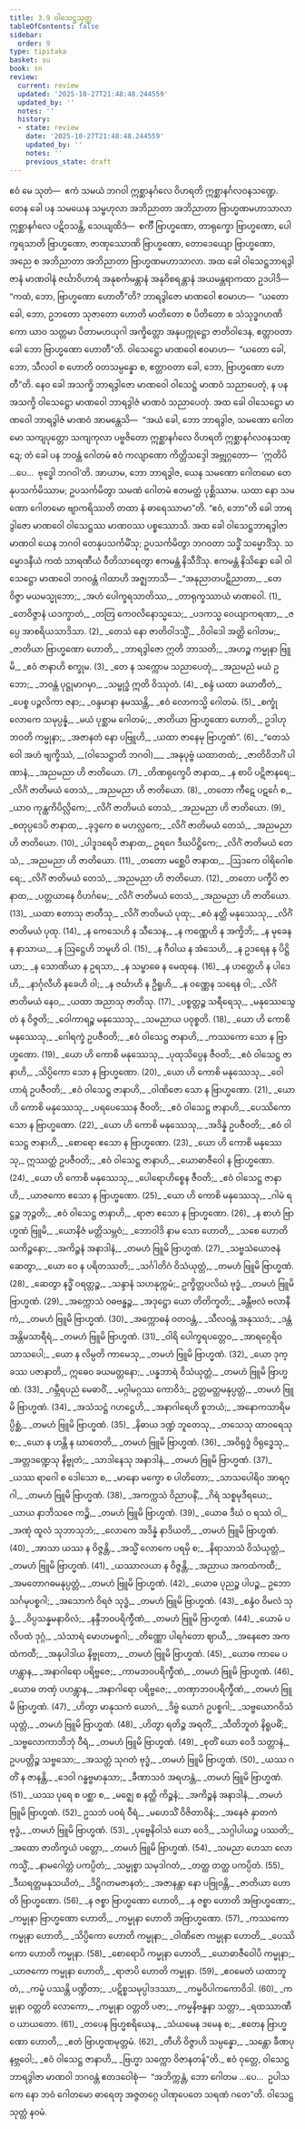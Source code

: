 ```yaml
---
title: 3.9 ဝါသေဋ္ဌသုတ္တ
tableOfContents: false
sidebar:
  order: 9
type: tipitaka
basket: su
book: sn
review:
  current: review
  updated: '2025-10-27T21:48:48.244559'
  updated_by: ''
  notes: ''
  history:
  - state: review
    date: '2025-10-27T21:48:48.244559'
    updated_by: ''
    notes: ''
    previous_state: draft
---
```



<ReviewStatus review={frontmatter.review} showDetails={true} />

<HypothesisAnnotation frontmatter={frontmatter} />

<DynamicBreadcrumb />

<Paragraph number="716" book="sn">
ဧဝံ မေ သုတံ—  ဧကံ သမယံ ဘဂဝါ ဣစ္ဆာနင်္ဂလေ ဝိဟရတိ ဣစ္ဆာနင်္ဂလဝနသဏ္ဍေ. တေန ခေါ ပန သမယေန သမ္ဗဟုလာ အဘိညာတာ အဘိညာတာ ဗြာဟ္မဏမဟာသာလာ ဣစ္ဆာနင်္ဂလေ ပဋိဝသန္တိ, သေယျထိဒံ—  စင်္ကီ ဗြာဟ္မဏော, တာရုက္ခော ဗြာဟ္မဏော, ပေါက္ခရသာတိ ဗြာဟ္မဏော, ဇာဏုဿောဏိ ဗြာဟ္မဏော, တောဒေယျော ဗြာဟ္မဏော, အညေ စ အဘိညာတာ အဘိညာတာ ဗြာဟ္မဏမဟာသာလာ. အထ ခေါ ဝါသေဋ္ဌဘာရဒွါဇာနံ မာဏဝါနံ ဇင်္ဃာဝိဟာရံ အနုစင်္ကမန္တာနံ အနုဝိစရန္တာနံ အယမန္တရာကထာ ဥဒပါဒိ—  “ကထံ, ဘော, ဗြာဟ္မဏော ဟောတီ”တိ?
</Paragraph>

<Paragraph number="717" book="sn">
ဘာရဒွါဇော မာဏဝေါ ဧဝမာဟ—  “ယတော ခေါ, ဘော, ဥဘတော သုဇာတော ဟောတိ မာတိတော စ ပိတိတော စ သံသုဒ္ဓဂဟဏိကော ယာဝ သတ္တမာ ပိတာမဟယုဂါ အက္ခိတ္တော အနုပက္ကုဋ္ဌော ဇာတိဝါဒေန, ဧတ္တာဝတာ ခေါ ဘော ဗြာဟ္မဏော ဟောတီ”တိ.
</Paragraph>

<Paragraph number="718" book="sn">
ဝါသေဋ္ဌော မာဏဝေါ ဧဝမာဟ—  “ယတော ခေါ, ဘော, သီလဝါ စ ဟောတိ ဝတသမ္ပန္နော စ, ဧတ္တာဝတာ ခေါ, ဘော, ဗြာဟ္မဏော ဟောတီ”တိ. နေဝ ခေါ အသက္ခိ ဘာရဒွါဇော မာဏဝေါ ဝါသေဋ္ဌံ မာဏဝံ သညာပေတုံ, န ပန အသက္ခိ ဝါသေဋ္ဌော မာဏဝေါ ဘာရဒွါဇံ မာဏဝံ သညာပေတုံ.
</Paragraph>

<Paragraph number="719" book="sn">
အထ ခေါ ဝါသေဋ္ဌော မာဏဝေါ ဘာရဒွါဇံ မာဏဝံ အာမန္တေသိ—  “အယံ ခေါ, ဘော ဘာရဒွါဇ, သမဏော ဂေါတမော သကျပုတ္တော သကျကုလာ ပဗ္ဗဇိတော ဣစ္ဆာနင်္ဂလေ ဝိဟရတိ ဣစ္ဆာနင်္ဂလဝနသဏ္ဍေ; တံ ခေါ ပန ဘဝန္တံ ဂေါတမံ ဧဝံ ကလျာဏော ကိတ္တိသဒ္ဒေါ အဗ္ဘုဂ္ဂတော—  ‘ဣတိပိ …ပေ…  ဗုဒ္ဓေါ ဘဂဝါ’တိ. အာယာမ, ဘော ဘာရဒွါဇ, ယေန သမဏော ဂေါတမော တေနုပသင်္ကမိဿာမ; ဥပသင်္ကမိတွာ သမဏံ ဂေါတမံ ဧတမတ္ထံ ပုစ္ဆိဿာမ. ယထာ နော သမဏော ဂေါတမော ဗျာကရိဿတိ တထာ နံ ဓာရေဿာမာ”တိ. “ဧဝံ, ဘော”တိ ခေါ ဘာရဒွါဇော မာဏဝေါ ဝါသေဋ္ဌဿ မာဏဝဿ ပစ္စဿောသိ.
</Paragraph>

<Paragraph number="720" book="sn">
အထ ခေါ ဝါသေဋ္ဌဘာရဒွါဇာ မာဏဝါ ယေန ဘဂဝါ တေနုပသင်္ကမိံသု; ဥပသင်္ကမိတွာ ဘဂဝတာ သဒ္ဓိံ သမ္မောဒိံသု. သမ္မောဒနီယံ ကထံ သာရဏီယံ ဝီတိသာရေတွာ ဧကမန္တံ နိသီဒိံသု. ဧကမန္တံ နိသိန္နော ခေါ ဝါသေဋ္ဌော မာဏဝေါ ဘဂဝန္တံ ဂါထာဟိ အဇ္ဈဘာသိ—
</Paragraph>

<Division number="600" book="sn" e="ch" v="18" p="373">

<Paragraph number="721" type="verses" book="sn">
_“အနုညာတပဋိညာတာ,_  
_တေဝိဇ္ဇာ မယမသ္မုဘော;_  
_အဟံ ပေါက္ခရသာတိဿ,_  
_တာရုက္ခဿာယံ မာဏဝေါ. (1)_  

</Paragraph>

</Division>
<Division number="601" book="sn" e="ch" v="18" p="373">

<Paragraph number="722" type="verses" book="sn">
_တေဝိဇ္ဇာနံ ယဒက္ခာတံ,_  
_တတြ ကေဝလိနောသ္မသေ;_  
_ပဒကသ္မ ဝေယျာကရဏာ,_  
_ဇပ္ပေ အာစရိယသာဒိသာ. (2)_  

</Paragraph>

</Division>
<Division number="602" book="sn" e="ch" v="18" p="374">

<Paragraph number="723" type="verses" book="sn">
_တေသံ နော ဇာတိဝါဒသ္မိံ,_  
_ဝိဝါဒေါ အတ္ထိ ဂေါတမ;_  
_ဇာတိယာ ဗြာဟ္မဏော ဟောတိ,_  
_ဘာရဒွါဇော ဣတိ ဘာသတိ;_  
_အဟဉ္စ ကမ္မုနာ ဗြူမိ,_  
_ဧဝံ ဇာနာဟိ စက္ခုမ. (3)_  

</Paragraph>

</Division>
<Division number="603" book="sn" e="ch" v="18" p="374">

<Paragraph number="724" type="verses" book="sn">
_တေ န သက္ကောမ သညာပေတုံ,_  
_အညမညံ မယံ ဥဘော;_  
_ဘဝန္တံ ပုဋ္ဌုမာဂမှာ,_  
_သမ္ဗုဒ္ဓံ ဣတိ ဝိဿုတံ. (4)_  

</Paragraph>

</Division>
<Division number="604" book="sn" e="ch" v="18" p="374">

<Paragraph number="725" type="verses" book="sn">
_စန္ဒံ ယထာ ခယာတီတံ,_  
_ပေစ္စ ပဉ္ဇလိကာ ဇနာ;_  
_ဝန္ဒမာနာ နမဿန္တိ,_  
_ဧဝံ လောကသ္မိ ဂေါတမံ. (5)_  

</Paragraph>

</Division>
<Division number="605" book="sn" e="ch" v="18" p="374">

<Paragraph number="726" type="verses" book="sn">
_စက္ခုံ လောကေ သမုပ္ပန္နံ,_  
_မယံ ပုစ္ဆာမ ဂေါတမံ;_  
_ဇာတိယာ ဗြာဟ္မဏော ဟောတိ,_  
ဥဒါဟု ဘဝတိ ကမ္မုနာ;_  
_အဇာနတံ နော ပဗြူဟိ,_  
_ယထာ ဇာနေမု ဗြာဟ္မဏံ”. (6)_  

</Paragraph>

</Division>
<Division number="606" book="sn" e="ch" v="18" p="374">

<Paragraph number="727" type="verses" book="sn">
_“တေသံ ဝေါ အဟံ ဗျက္ခိဿံ, __(ဝါသေဋ္ဌာတိ ဘဂဝါ)___  
_အနုပုဗ္ဗံ ယထာတထံ;_  
_ဇာတိဝိဘင်္ဂံ ပါဏာနံ,_  
_အညမညာ ဟိ ဇာတိယော. (7)_  

</Paragraph>

</Division>
<Division number="607" book="sn" e="ch" v="18" p="374">

<Paragraph number="728" type="verses" book="sn">
_တိဏရုက္ခေပိ ဇာနာထ,_  
_န စာပိ ပဋိဇာနရေ;_  
_လိင်္ဂံ ဇာတိမယံ တေသံ,_  
_အညမညာ ဟိ ဇာတိယော. (8)_  

</Paragraph>

</Division>
<Division number="608" book="sn" e="ch" v="18" p="374">

<Paragraph number="729" type="verses" book="sn">
_တတော ကီဋေ ပဋင်္ဂေ စ,_  
_ယာဝ ကုန္ထကိပိလ္လိကေ;_  
_လိင်္ဂံ ဇာတိမယံ တေသံ,_  
_အညမညာ ဟိ ဇာတိယော. (9)_  

</Paragraph>

</Division>
<Division number="609" book="sn" e="ch" v="18" p="374">

<Paragraph number="730" type="verses" book="sn">
_စတုပ္ပဒေပိ ဇာနာထ,_  
_ခုဒ္ဒကေ စ မဟလ္လကေ;_  
_လိင်္ဂံ ဇာတိမယံ တေသံ,_  
_အညမညာ ဟိ ဇာတိယော. (10)_  

</Paragraph>

</Division>
<Division number="610" book="sn" e="ch" v="18" p="374">

<Paragraph number="731" type="verses" book="sn">
_ပါဒူဒရေပိ ဇာနာထ,_  
ဥရဂေ ဒီဃပိဋ္ဌိကေ;_  
_လိင်္ဂံ ဇာတိမယံ တေသံ,_  
_အညမညာ ဟိ ဇာတိယော. (11)_  

</Paragraph>

</Division>
<Division number="611" book="sn" e="ch" v="18" p="374">

<Paragraph number="732" type="verses" book="sn">
_တတော မစ္ဆေပိ ဇာနာထ,_  
_ဩဒကေ ဝါရိဂေါစရေ;_  
_လိင်္ဂံ ဇာတိမယံ တေသံ,_  
_အညမညာ ဟိ ဇာတိယော. (12)_  

</Paragraph>

</Division>
<Division number="612" book="sn" e="ch" v="18" p="374">

<Paragraph number="733" type="verses" book="sn">
_တတော ပက္ခီပိ ဇာနာထ,_  
_ပတ္တယာနေ ဝိဟင်္ဂမေ;_  
_လိင်္ဂံ ဇာတိမယံ တေသံ,_  
_အညမညာ ဟိ ဇာတိယော. (13)_  

</Paragraph>

</Division>
<Division number="613" book="sn" e="ch" v="18" p="375">

<Paragraph number="734" type="verses" book="sn">
_ယထာ ဧတာသု ဇာတီသု,_  
_လိင်္ဂံ ဇာတိမယံ ပုထု;_  
_ဧဝံ နတ္ထိ မနုဿေသု,_  
_လိင်္ဂံ ဇာတိမယံ ပုထု. (14)_  

</Paragraph>

</Division>
<Division number="614" book="sn" e="ch" v="18" p="375">

<Paragraph number="735" type="verses" book="sn">
_န ကေသေဟိ န သီသေန,_  
_န ကဏ္ဏေဟိ န အက္ခိဘိ;_  
_န မုခေန န နာသာယ,_  
_န ဩဋ္ဌေဟိ ဘမူဟိ ဝါ. (15)_  

</Paragraph>

</Division>
<Division number="615" book="sn" e="ch" v="18" p="375">

<Paragraph number="736" type="verses" book="sn">
_န ဂီဝါယ န အံသေဟိ,_  
_န ဥဒရေန န ပိဋ္ဌိယာ;_  
_န သောဏိယာ န ဥရသာ,_  
_န သမ္ဗာဓေ န မေထုနေ. (16)_  

</Paragraph>

</Division>
<Division number="616" book="sn" e="ch" v="18" p="375">

<Paragraph number="737" type="verses" book="sn">
_န ဟတ္ထေဟိ န ပါဒေဟိ,_  
_နာင်္ဂုလီဟိ နခေဟိ ဝါ;_  
_န ဇင်္ဃာဟိ န ဦရူဟိ,_  
_န ဝဏ္ဏေန သရေန ဝါ;_  
_လိင်္ဂံ ဇာတိမယံ နေဝ,_  
_ယထာ အညာသု ဇာတိသု. (17)_  

</Paragraph>

</Division>
<Division number="617" book="sn" e="ch" v="18" p="375">

<Paragraph number="738" type="verses" book="sn">
_ပစ္စတ္တဉ္စ သရီရေသု,_  
_မနုဿေသွေတံ န ဝိဇ္ဇတိ;_  
_ဝေါကာရဉ္စ မနုဿေသု,_  
_သမညာယ ပဝုစ္စတိ. (18)_  

</Paragraph>

</Division>
<Division number="618" book="sn" e="ch" v="18" p="375">

<Paragraph number="739" type="verses" book="sn">
_ယော ဟိ ကောစိ မနုဿေသု,_  
_ဂေါရက္ခံ ဥပဇီဝတိ;_  
_ဧဝံ ဝါသေဋ္ဌ ဇာနာဟိ,_  
_ကဿကော သော န ဗြာဟ္မဏော. (19)_  

</Paragraph>

</Division>
<Division number="619" book="sn" e="ch" v="18" p="375">

<Paragraph number="740" type="verses" book="sn">
_ယော ဟိ ကောစိ မနုဿေသု,_  
_ပုထုသိပ္ပေန ဇီဝတိ;_  
_ဧဝံ ဝါသေဋ္ဌ ဇာနာဟိ,_  
_သိပ္ပိကော သော န ဗြာဟ္မဏော. (20)_  

</Paragraph>

</Division>
<Division number="620" book="sn" e="ch" v="18" p="375">

<Paragraph number="741" type="verses" book="sn">
_ယော ဟိ ကောစိ မနုဿေသု,_  
_ဝေါဟာရံ ဥပဇီဝတိ;_  
_ဧဝံ ဝါသေဋ္ဌ ဇာနာဟိ,_  
_ဝါဏိဇော သော န ဗြာဟ္မဏော. (21)_  

</Paragraph>

</Division>
<Division number="621" book="sn" e="ch" v="18" p="375">

<Paragraph number="742" type="verses" book="sn">
_ယော ဟိ ကောစိ မနုဿေသု,_  
_ပရပေဿေန ဇီဝတိ;_  
_ဧဝံ ဝါသေဋ္ဌ ဇာနာဟိ,_  
_ပေဿိကော သော န ဗြာဟ္မဏော. (22)_  

</Paragraph>

</Division>
<Division number="622" book="sn" e="ch" v="18" p="375">

<Paragraph number="743" type="verses" book="sn">
_ယော ဟိ ကောစိ မနုဿေသု,_  
_အဒိန္နံ ဥပဇီဝတိ;_  
_ဧဝံ ဝါသေဋ္ဌ ဇာနာဟိ,_  
_စောရော ဧသော န ဗြာဟ္မဏော. (23)_  

</Paragraph>

</Division>
<Division number="623" book="sn" e="ch" v="18" p="375">

<Paragraph number="744" type="verses" book="sn">
_ယော ဟိ ကောစိ မနုဿေသု,_  
ဣဿတ္ထံ ဥပဇီဝတိ;_  
_ဧဝံ ဝါသေဋ္ဌ ဇာနာဟိ,_  
_ယောဓာဇီဝေါ န ဗြာဟ္မဏော. (24)_  

</Paragraph>

</Division>
<Division number="624" book="sn" e="ch" v="18" p="375">

<Paragraph number="745" type="verses" book="sn">
_ယော ဟိ ကောစိ မနုဿေသု,_  
_ပေါရောဟိစ္စေန ဇီဝတိ;_  
_ဧဝံ ဝါသေဋ္ဌ ဇာနာဟိ,_  
_ယာဇကော ဧသော န ဗြာဟ္မဏော. (25)_  

</Paragraph>

</Division>
<Division number="625" book="sn" e="ch" v="18" p="376">

<Paragraph number="746" type="verses" book="sn">
_ယော ဟိ ကောစိ မနုဿေသု,_  
_ဂါမံ ရဋ္ဌဉ္စ ဘုဉ္ဇတိ;_  
_ဧဝံ ဝါသေဋ္ဌ ဇာနာဟိ,_  
_ရာဇာ ဧသော န ဗြာဟ္မဏော. (26)_  

</Paragraph>

</Division>
<Division number="626" book="sn" e="ch" v="18" p="376">

<Paragraph number="747" type="verses" book="sn">
_န စာဟံ ဗြာဟ္မဏံ ဗြူမိ,_  
_ယောနိဇံ မတ္တိသမ္ဘဝံ;_  
_ဘောဝါဒိ နာမ သော ဟောတိ,_  
_သစေ ဟောတိ သကိဉ္စနော;_  
_အကိဉ္စနံ အနာဒါနံ,_  
_တမဟံ ဗြူမိ ဗြာဟ္မဏံ. (27)_  

</Paragraph>

</Division>
<Division number="627" book="sn" e="ch" v="18" p="376">

<Paragraph number="748" type="verses" book="sn">
_သဗ္ဗသံယောဇနံ ဆေတွာ,_  
_ယော ဝေ န ပရိတဿတိ;_  
_သင်္ဂါတိဂံ ဝိသံယုတ္တံ,_  
_တမဟံ ဗြူမိ ဗြာဟ္မဏံ. (28)_  

</Paragraph>

</Division>
<Division number="628" book="sn" e="ch" v="18" p="376">

<Paragraph number="749" type="verses" book="sn">
_ဆေတွာ နဒ္ဓိံ ဝရတ္တဉ္စ,_  
_သန္ဒာနံ သဟနုက္ကမံ;_  
ဥက္ခိတ္တပလိဃံ ဗုဒ္ဓံ,_  
_တမဟံ ဗြူမိ ဗြာဟ္မဏံ. (29)_  

</Paragraph>

</Division>
<Division number="629" book="sn" e="ch" v="18" p="376">

<Paragraph number="750" type="verses" book="sn">
_အက္ကောသံ ဝဓဗန္ဓဉ္စ,_  
_အဒုဋ္ဌော ယော တိတိက္ခတိ;_  
_ခန္တီဗလံ ဗလာနီကံ,_  
_တမဟံ ဗြူမိ ဗြာဟ္မဏံ. (30)_  

</Paragraph>

</Division>
<Division number="630" book="sn" e="ch" v="18" p="376">

<Paragraph number="751" type="verses" book="sn">
_အက္ကောဓနံ ဝတဝန္တံ,_  
_သီလဝန္တံ အနုဿဒံ;_  
_ဒန္တံ အန္တိမသာရီရံ,_  
_တမဟံ ဗြူမိ ဗြာဟ္မဏံ. (31)_  

</Paragraph>

</Division>
<Division number="631" book="sn" e="ch" v="18" p="376">

<Paragraph number="752" type="verses" book="sn">
_ဝါရိ ပေါက္ခရပတ္တေဝ,_  
_အာရဂ္ဂေရိဝ သာသပေါ;_  
_ယော န လိမ္ပတိ ကာမေသု,_  
_တမဟံ ဗြူမိ ဗြာဟ္မဏံ. (32)_  

</Paragraph>

</Division>
<Division number="632" book="sn" e="ch" v="18" p="376">

<Paragraph number="753" type="verses" book="sn">
_ယော ဒုက္ခဿ ပဇာနာတိ,_  
ဣဓေဝ ခယမတ္တနော;_  
_ပန္နဘာရံ ဝိသံယုတ္တံ,_  
_တမဟံ ဗြူမိ ဗြာဟ္မဏံ. (33)_  

</Paragraph>

</Division>
<Division number="633" book="sn" e="ch" v="18" p="376">

<Paragraph number="754" type="verses" book="sn">
_ဂမ္ဘီရပညံ မေဓာဝိံ,_  
_မဂ္ဂါမဂ္ဂဿ ကောဝိဒံ;_  
ဥတ္တမတ္ထမနုပ္ပတ္တံ,_  
_တမဟံ ဗြူမိ ဗြာဟ္မဏံ. (34)_  

</Paragraph>

</Division>
<Division number="634" book="sn" e="ch" v="18" p="376">

<Paragraph number="755" type="verses" book="sn">
_အသံသဋ္ဌံ ဂဟဋ္ဌေဟိ,_  
_အနာဂါရေဟိ စူဘယံ;_  
_အနောကသာရိမပ္ပိစ္ဆံ,_  
_တမဟံ ဗြူမိ ဗြာဟ္မဏံ. (35)_  

</Paragraph>

</Division>
<Division number="635" book="sn" e="ch" v="18" p="376">

<Paragraph number="756" type="verses" book="sn">
_နိဓာယ ဒဏ္ဍံ ဘူတေသု,_  
_တသေသု ထာဝရေသု စ;_  
_ယော န ဟန္တိ န ဃာတေတိ,_  
_တမဟံ ဗြူမိ ဗြာဟ္မဏံ. (36)_  

</Paragraph>

</Division>
<Division number="636" book="sn" e="ch" v="18" p="376">

<Paragraph number="757" type="verses" book="sn">
_အဝိရုဒ္ဓံ ဝိရုဒ္ဓေသု,_  
_အတ္တဒဏ္ဍေသု နိဗ္ဗုတံ;_  
_သာဒါနေသု အနာဒါနံ,_  
_တမဟံ ဗြူမိ ဗြာဟ္မဏံ. (37)_  

</Paragraph>

</Division>
<Division number="637" book="sn" e="ch" v="18" p="377">

<Paragraph number="758" type="verses" book="sn">
_ယဿ ရာဂေါ စ ဒေါသော စ,_  
_မာနော မက္ခော စ ပါတိတော;_  
_သာသပေါရိဝ အာရဂ္ဂါ,_  
_တမဟံ ဗြူမိ ဗြာဟ္မဏံ. (38)_  

</Paragraph>

</Division>
<Division number="638" book="sn" e="ch" v="18" p="377">

<Paragraph number="759" type="verses" book="sn">
_အကက္ကသံ ဝိညာပနိံ,_  
_ဂိရံ သစ္စမုဒီရယေ;_  
_ယာယ နာဘိသဇေ ကဉ္စိ,_  
_တမဟံ ဗြူမိ ဗြာဟ္မဏံ. (39)_  

</Paragraph>

</Division>
<Division number="639" book="sn" e="ch" v="18" p="377">

<Paragraph number="760" type="verses" book="sn">
_ယောဓ ဒီဃံ ဝ ရဿံ ဝါ,_  
_အဏုံ ထူလံ သုဘာသုဘံ;_  
_လောကေ အဒိန္နံ နာဒိယတိ,_  
_တမဟံ ဗြူမိ ဗြာဟ္မဏံ. (40)_  

</Paragraph>

</Division>
<Division number="640" book="sn" e="ch" v="18" p="377">

<Paragraph number="761" type="verses" book="sn">
_အာသာ ယဿ န ဝိဇ္ဇန္တိ,_  
_အသ္မိံ လောကေ ပရမှိ စ;_  
_နိရာသာသံ ဝိသံယုတ္တံ,_  
_တမဟံ ဗြူမိ ဗြာဟ္မဏံ. (41)_  

</Paragraph>

</Division>
<Division number="641" book="sn" e="ch" v="18" p="377">

<Paragraph number="762" type="verses" book="sn">
_ယဿာလယာ န ဝိဇ္ဇန္တိ,_  
_အညာယ အကထံကထီ;_  
_အမတောဂဓမနုပ္ပတ္တံ,_  
_တမဟံ ဗြူမိ ဗြာဟ္မဏံ. (42)_  

</Paragraph>

</Division>
<Division number="642" book="sn" e="ch" v="18" p="377">

<Paragraph number="763" type="verses" book="sn">
_ယောဓ ပုညဉ္စ ပါပဉ္စ,_  
ဥဘော သင်္ဂမုပစ္စဂါ;_  
_အသောကံ ဝိရဇံ သုဒ္ဓံ,_  
_တမဟံ ဗြူမိ ဗြာဟ္မဏံ. (43)_  

</Paragraph>

</Division>
<Division number="643" book="sn" e="ch" v="18" p="377">

<Paragraph number="764" type="verses" book="sn">
_စန္ဒံဝ ဝိမလံ သုဒ္ဓံ,_  
_ဝိပ္ပသန္နမနာဝိလံ;_  
_နန္ဒီဘဝပရိက္ခီဏံ,_  
_တမဟံ ဗြူမိ ဗြာဟ္မဏံ. (44)_  

</Paragraph>

</Division>
<Division number="644" book="sn" e="ch" v="18" p="377">

<Paragraph number="765" type="verses" book="sn">
_ယောမံ ပလိပထံ ဒုဂ္ဂံ,_  
_သံသာရံ မောဟမစ္စဂါ;_  
_တိဏ္ဏော ပါရင်္ဂတော ဈာယီ,_  
_အနေဇော အကထံကထီ;_  
_အနုပါဒါယ နိဗ္ဗုတော,_  
_တမဟံ ဗြူမိ ဗြာဟ္မဏံ. (45)_  

</Paragraph>

</Division>
<Division number="645" book="sn" e="ch" v="18" p="377">

<Paragraph number="766" type="verses" book="sn">
_ယောဓ ကာမေ ပဟန္တွာန,_  
_အနာဂါရော ပရိဗ္ဗဇေ;_  
_ကာမဘဝပရိက္ခီဏံ,_  
_တမဟံ ဗြူမိ ဗြာဟ္မဏံ. (46)_  

</Paragraph>

</Division>
<Division number="646" book="sn" e="ch" v="18" p="377">

<Paragraph number="767" type="verses" book="sn">
_ယောဓ တဏှံ ပဟန္တွာန,_  
_အနာဂါရော ပရိဗ္ဗဇေ;_  
_တဏှာဘဝပရိက္ခီဏံ,_  
_တမဟံ ဗြူမိ ဗြာဟ္မဏံ. (47)_  

</Paragraph>

</Division>
<Division number="647" book="sn" e="ch" v="18" p="377">

<Paragraph number="768" type="verses" book="sn">
_ဟိတွာ မာနုသကံ ယောဂံ,_  
_ဒိဗ္ဗံ ယောဂံ ဥပစ္စဂါ;_  
_သဗ္ဗယောဂဝိသံယုတ္တံ,_  
_တမဟံ ဗြူမိ ဗြာဟ္မဏံ. (48)_  

</Paragraph>

</Division>
<Division number="648" book="sn" e="ch" v="18" p="377">

<Paragraph number="769" type="verses" book="sn">
_ဟိတွာ ရတိဉ္စ အရတိံ,_  
_သီတိဘူတံ နိရူပဓိံ;_  
_သဗ္ဗလောကာဘိဘုံ ဝီရံ,_  
_တမဟံ ဗြူမိ ဗြာဟ္မဏံ. (49)_  

</Paragraph>

</Division>
<Division number="649" book="sn" e="ch" v="18" p="378">

<Paragraph number="770" type="verses" book="sn">
_စုတိံ ယော ဝေဒိ သတ္တာနံ,_  
ဥပပတ္တိဉ္စ သဗ္ဗသော;_  
_အသတ္တံ သုဂတံ ဗုဒ္ဓံ,_  
_တမဟံ ဗြူမိ ဗြာဟ္မဏံ. (50)_  

</Paragraph>

</Division>
<Division number="650" book="sn" e="ch" v="18" p="378">

<Paragraph number="771" type="verses" book="sn">
_ယဿ ဂတိံ န ဇာနန္တိ,_  
_ဒေဝါ ဂန္ဓဗ္ဗမာနုသာ;_  
_ခီဏာသဝံ အရဟန္တံ,_  
_တမဟံ ဗြူမိ ဗြာဟ္မဏံ. (51)_  

</Paragraph>

</Division>
<Division number="651" book="sn" e="ch" v="18" p="378">

<Paragraph number="772" type="verses" book="sn">
_ယဿ ပုရေ စ ပစ္ဆာ စ,_  
_မဇ္ဈေ စ နတ္ထိ ကိဉ္စနံ;_  
_အကိဉ္စနံ အနာဒါနံ,_  
_တမဟံ ဗြူမိ ဗြာဟ္မဏံ. (52)_  

</Paragraph>

</Division>
<Division number="652" book="sn" e="ch" v="18" p="378">

<Paragraph number="773" type="verses" book="sn">
ဥသဘံ ပဝရံ ဝီရံ,_  
_မဟေသိံ ဝိဇိတာဝိနံ;_  
_အနေဇံ နှာတကံ ဗုဒ္ဓံ,_  
_တမဟံ ဗြူမိ ဗြာဟ္မဏံ. (53)_  

</Paragraph>

</Division>
<Division number="653" book="sn" e="ch" v="18" p="378">

<Paragraph number="774" type="verses" book="sn">
_ပုဗ္ဗေနိဝါသံ ယော ဝေဒိ,_  
_သဂ္ဂါပါယဉ္စ ပဿတိ;_  
_အထော ဇာတိက္ခယံ ပတ္တော,_  
_တမဟံ ဗြူမိ ဗြာဟ္မဏံ. (54)_  

</Paragraph>

</Division>
<Division number="654" book="sn" e="ch" v="18" p="378">

<Paragraph number="775" type="verses" book="sn">
_သမညာ ဟေသာ လောကသ္မိံ,_  
_နာမဂေါတ္တံ ပကပ္ပိတံ;_  
_သမ္မုစ္စာ သမုဒါဂတံ,_  
_တတ္ထ တတ္ထ ပကပ္ပိတံ. (55)_  

</Paragraph>

</Division>
<Division number="655" book="sn" e="ch" v="18" p="378">

<Paragraph number="776" type="verses" book="sn">
_ဒီဃရတ္တမနုသယိတံ,_  
_ဒိဋ္ဌိဂတမဇာနတံ;_  
_အဇာနန္တာ နော ပဗြုဝန္တိ,_  
_ဇာတိယာ ဟောတိ ဗြာဟ္မဏော. (56)_  

</Paragraph>

</Division>
<Division number="656" book="sn" e="ch" v="18" p="378">

<Paragraph number="777" type="verses" book="sn">
_န ဇစ္စာ ဗြာဟ္မဏော ဟောတိ,_  
_န ဇစ္စာ ဟောတိ အဗြာဟ္မဏော;_  
_ကမ္မုနာ ဗြာဟ္မဏော ဟောတိ,_  
_ကမ္မုနာ ဟောတိ အဗြာဟ္မဏော. (57)_  

</Paragraph>

</Division>
<Division number="657" book="sn" e="ch" v="18" p="378">

<Paragraph number="778" type="verses" book="sn">
_ကဿကော ကမ္မုနာ ဟောတိ,_  
_သိပ္ပိကော ဟောတိ ကမ္မုနာ;_  
_ဝါဏိဇော ကမ္မုနာ ဟောတိ,_  
_ပေဿိကော ဟောတိ ကမ္မုနာ. (58)_  

</Paragraph>

</Division>
<Division number="658" book="sn" e="ch" v="18" p="378">

<Paragraph number="779" type="verses" book="sn">
_စောရောပိ ကမ္မုနာ ဟောတိ,_  
_ယောဓာဇီဝေါပိ ကမ္မုနာ;_  
_ယာဇကော ကမ္မုနာ ဟောတိ,_  
_ရာဇာပိ ဟောတိ ကမ္မုနာ. (59)_  

</Paragraph>

</Division>
<Division number="659" book="sn" e="ch" v="18" p="379">

<Paragraph number="780" type="verses" book="sn">
_ဧဝမေတံ ယထာဘူတံ,_  
_ကမ္မံ ပဿန္တိ ပဏ္ဍိတာ;_  
_ပဋိစ္စသမုပ္ပါဒဒဿာ,_  
_ကမ္မဝိပါကကောဝိဒါ. (60)_  

</Paragraph>

</Division>
<Division number="660" book="sn" e="ch" v="18" p="379">

<Paragraph number="781" type="verses" book="sn">
_ကမ္မုနာ ဝတ္တတိ လောကော,_  
_ကမ္မုနာ ဝတ္တတိ ပဇာ;_  
_ကမ္မနိဗန္ဓနာ သတ္တာ,_  
_ရထဿာဏီဝ ယာယတော. (61)_  

</Paragraph>

</Division>
<Division number="661" book="sn" e="ch" v="18" p="379">

<Paragraph number="782" type="verses" book="sn">
_တပေန ဗြဟ္မစရိယေန,_  
_သံယမေန ဒမေန စ;_  
_ဧတေန ဗြာဟ္မဏော ဟောတိ,_  
_ဧတံ ဗြာဟ္မဏမုတ္တမံ. (62)_  

</Paragraph>

</Division>
<Division number="662" book="sn" e="ch" v="18" p="379">

<Paragraph number="783" type="verses" book="sn">
_တီဟိ ဝိဇ္ဇာဟိ သမ္ပန္နော,_  
_သန္တော ခီဏပုနဗ္ဘဝေါ;_  
_ဧဝံ ဝါသေဋ္ဌ ဇာနာဟိ,_  
_ဗြဟ္မာ သက္ကော ဝိဇာနတန်”တိ._  

</Paragraph>

<Paragraph number="784" book="sn">
ဧဝံ ဝုတ္တေ, ဝါသေဋ္ဌဘာရဒွါဇာ မာဏဝါ ဘဂဝန္တံ ဧတဒဝေါစုံ—  “အဘိက္ကန္တံ, ဘော ဂေါတမ …ပေ…  ဥပါသကေ နော ဘဝံ ဂေါတမော ဓာရေတု အဇ္ဇတဂ္ဂေ ပါဏုပေတေ သရဏံ ဂတေ”တိ.

</Paragraph>
</Division>

<Paragraph number="785" type="center" book="sn">
ဝါသေဋ္ဌသုတ္တံ နဝမံ.
</Paragraph>